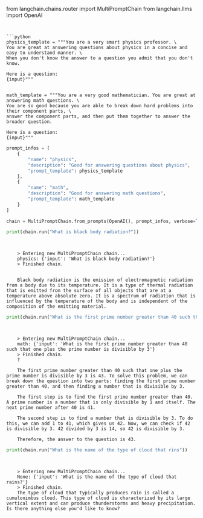 from langchain.chains.router import MultiPromptChain
from langchain.llms import OpenAI
```


```python
physics_template = """You are a very smart physics professor. \
You are great at answering questions about physics in a concise and easy to understand manner. \
When you don't know the answer to a question you admit that you don't know.

Here is a question:
{input}"""


math_template = """You are a very good mathematician. You are great at answering math questions. \
You are so good because you are able to break down hard problems into their component parts, \
answer the component parts, and then put them together to answer the broader question.

Here is a question:
{input}"""
```


```python
prompt_infos = [
    {
        "name": "physics", 
        "description": "Good for answering questions about physics", 
        "prompt_template": physics_template
    },
    {
        "name": "math", 
        "description": "Good for answering math questions", 
        "prompt_template": math_template
    }
]
```


```python
chain = MultiPromptChain.from_prompts(OpenAI(), prompt_infos, verbose=True)
```


```python
print(chain.run("What is black body radiation?"))
```

<CodeOutputBlock lang="python">

```
    
    
    > Entering new MultiPromptChain chain...
    physics: {'input': 'What is black body radiation?'}
    > Finished chain.
    
    
    Black body radiation is the emission of electromagnetic radiation from a body due to its temperature. It is a type of thermal radiation that is emitted from the surface of all objects that are at a temperature above absolute zero. It is a spectrum of radiation that is influenced by the temperature of the body and is independent of the composition of the emitting material.
```

</CodeOutputBlock>


```python
print(chain.run("What is the first prime number greater than 40 such that one plus the prime number is divisible by 3"))
```

<CodeOutputBlock lang="python">

```
    
    
    > Entering new MultiPromptChain chain...
    math: {'input': 'What is the first prime number greater than 40 such that one plus the prime number is divisible by 3'}
    > Finished chain.
    ?
    
    The first prime number greater than 40 such that one plus the prime number is divisible by 3 is 43. To solve this problem, we can break down the question into two parts: finding the first prime number greater than 40, and then finding a number that is divisible by 3. 
    
    The first step is to find the first prime number greater than 40. A prime number is a number that is only divisible by 1 and itself. The next prime number after 40 is 41.
    
    The second step is to find a number that is divisible by 3. To do this, we can add 1 to 41, which gives us 42. Now, we can check if 42 is divisible by 3. 42 divided by 3 is 14, so 42 is divisible by 3.
    
    Therefore, the answer to the question is 43.
```

</CodeOutputBlock>


```python
print(chain.run("What is the name of the type of cloud that rins"))
```

<CodeOutputBlock lang="python">

```
    
    
    > Entering new MultiPromptChain chain...
    None: {'input': 'What is the name of the type of cloud that rains?'}
    > Finished chain.
    The type of cloud that typically produces rain is called a cumulonimbus cloud. This type of cloud is characterized by its large vertical extent and can produce thunderstorms and heavy precipitation. Is there anything else you'd like to know?
```

</CodeOutputBlock>
